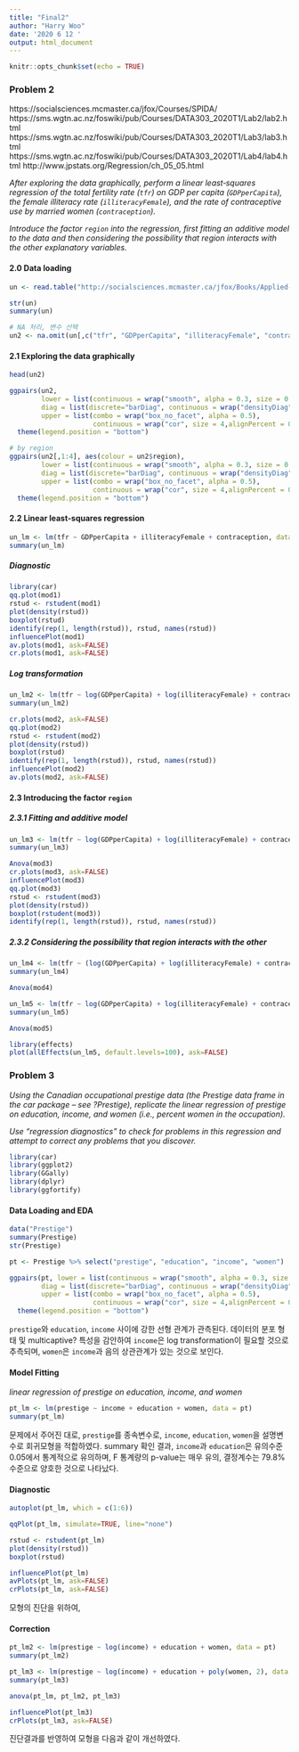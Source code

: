 ```yaml
---
title: "Final2"
author: "Harry Woo"
date: '2020 6 12 '
output: html_document
---
```


```r
knitr::opts_chunk$set(echo = TRUE)
```

### Problem 2

https://socialsciences.mcmaster.ca/jfox/Courses/SPIDA/
https://sms.wgtn.ac.nz/foswiki/pub/Courses/DATA303_2020T1/Lab2/lab2.html
https://sms.wgtn.ac.nz/foswiki/pub/Courses/DATA303_2020T1/Lab3/lab3.html
https://sms.wgtn.ac.nz/foswiki/pub/Courses/DATA303_2020T1/Lab4/lab4.html
http://www.jpstats.org/Regression/ch_05_05.html

_After exploring the data graphically, perform a linear least‐squares regression of the total fertility rate (`tfr`) on GDP per capita (`GDPperCapita`), the female illiteracy rate (`illiteracyFemale`), and the rate of contraceptive use by married women (`contraception`)._

_Introduce the factor `region` into the regression, first fitting an additive model to the data and then considering the possibility that region interacts with the other explanatory variables._

#### 2.0 Data loading

```r

un <- read.table("http://socialsciences.mcmaster.ca/jfox/Books/Applied-Regression-2E/datasets/UnitedNations.txt", header = TRUE)

str(un)
summary(un)

```
```r

# NA 처리, 변수 선택
un2 <- na.omit(un[,c("tfr", "GDPperCapita", "illiteracyFemale", "contraception", "region")]) 

```


#### 2.1 Exploring the data graphically

```r

head(un2)

ggpairs(un2, 
        lower = list(continuous = wrap("smooth", alpha = 0.3, size = 0.1)),
        diag = list(discrete="barDiag", continuous = wrap("densityDiag", alpha = 0.5 )),
        upper = list(combo = wrap("box_no_facet", alpha = 0.5),
                     continuous = wrap("cor", size = 4,alignPercent = 0.8))) +
  theme(legend.position = "bottom")

# by region
ggpairs(un2[,1:4], aes(colour = un2$region),
        lower = list(continuous = wrap("smooth", alpha = 0.3, size = 0.1)),
        diag = list(discrete="barDiag", continuous = wrap("densityDiag", alpha = 0.5 )),
        upper = list(combo = wrap("box_no_facet", alpha = 0.5),
                     continuous = wrap("cor", size = 4,alignPercent = 0.8))) +
  theme(legend.position = "bottom")

```


#### 2.2 Linear least-squares regression

```r

un_lm <- lm(tfr ~ GDPperCapita + illiteracyFemale + contraception, data = un2) 
summary(un_lm) 

```

##### Diagnostic

```r

library(car) 
qq.plot(mod1) 
rstud <- rstudent(mod1) 
plot(density(rstud)) 
boxplot(rstud) 
identify(rep(1, length(rstud)), rstud, names(rstud)) 
influencePlot(mod1) 
av.plots(mod1, ask=FALSE) 
cr.plots(mod1, ask=FALSE) 

```


##### Log transformation

```r

un_lm2 <- lm(tfr ~ log(GDPperCapita) + log(illiteracyFemale) + contraception, data = un2) 
summary(un_lm2) 

cr.plots(mod2, ask=FALSE) 
qq.plot(mod2) 
rstud <- rstudent(mod2) 
plot(density(rstud)) 
boxplot(rstud) 
identify(rep(1, length(rstud)), rstud, names(rstud)) 
influencePlot(mod2) 
av.plots(mod2, ask=FALSE) 

```


#### 2.3 Introducing the factor `region`

##### 2.3.1 Fitting and additive model

```r

un_lm3 <- lm(tfr ~ log(GDPperCapita) + log(illiteracyFemale) + contraception + region, data = un2) 
summary(un_lm3) 

Anova(mod3) 
cr.plots(mod3, ask=FALSE) 
influencePlot(mod3) 
qq.plot(mod3) 
rstud <- rstudent(mod3) 
plot(density(rstud)) 
boxplot(rstudent(mod3)) 
identify(rep(1, length(rstud)), rstud, names(rstud)) 

```

##### 2.3.2 Considering the possibility that region interacts with the other

```r

un_lm4 <- lm(tfr ~ (log(GDPperCapita) + log(illiteracyFemale) + contraception)*region, data = un2) 
summary(un_lm4)

Anova(mod4) 

un_lm5 <- lm(tfr ~ log(GDPperCapita) + log(illiteracyFemale) + contraception*region, data = un2) 
summary(un_lm5)

Anova(mod5) 

library(effects) 
plot(allEffects(un_lm5, default.levels=100), ask=FALSE)


```


### Problem 3

_Using the Canadian occupational prestige data (the Prestige data frame in the car package – see ?Prestige), replicate the linear regression of prestige on education, income, and women (i.e., percent women in the occupation)._

_Use “regression diagnostics” to check for problems in this regression and attempt to correct any problems that you discover._

```r

library(car)
library(ggplot2)
library(GGally)
library(dplyr)
library(ggfortify)

```


#### Data Loading and EDA

```r

data("Prestige")
summary(Prestige)
str(Prestige)

pt <- Prestige %>% select("prestige", "education", "income", "women") 

ggpairs(pt, lower = list(continuous = wrap("smooth", alpha = 0.3, size = 0.1)),
        diag = list(discrete="barDiag", continuous = wrap("densityDiag", alpha = 0.5 )),
        upper = list(combo = wrap("box_no_facet", alpha = 0.5),
                     continuous = wrap("cor", size = 4,alignPercent = 0.8))) +
  theme(legend.position = "bottom")

```


`prestige`와 `education`, `income` 사이에 강한 선형 관계가 관측된다.
데이터의 분포 형태 및 multicaptive? 특성을 감안하여 `income`은 log transformation이 필요할 것으로 추측되며,
`women`은 `income`과 음의 상관관계가 있는 것으로 보인다.


#### Model Fitting

_linear regression of prestige on education, income, and women_

```r

pt_lm <- lm(prestige ~ income + education + women, data = pt) 
summary(pt_lm)

```

문제에서 주어진 대로, `prestige`를 종속변수로, `income`, `education`, `women`을 설명변수로 회귀모형을 적합하였다. summary 확인 결과, `income`과 `education`은 유의수준 0.05에서 통계적으로 유의하며, F 통계량의 p-value는 매우 유의, 결정계수는 79.8% 수준으로 양호한 것으로 나타났다.


#### Diagnostic

```r

autoplot(pt_lm, which = c(1:6))

qqPlot(pt_lm, simulate=TRUE, line="none") 

rstud <- rstudent(pt_lm) 
plot(density(rstud)) 
boxplot(rstud) 

influencePlot(pt_lm) 
avPlots(pt_lm, ask=FALSE)
crPlots(pt_lm, ask=FALSE) 

```

모형의 진단을 위하여,




#### Correction

```r

pt_lm2 <- lm(prestige ~ log(income) + education + women, data = pt) 
summary(pt_lm2) 

pt_lm3 <- lm(prestige ~ log(income) + education + poly(women, 2), data = pt) 
summary(pt_lm3) 

anova(pt_lm, pt_lm2, pt_lm3) 

influencePlot(pt_lm3) 
crPlots(pt_lm3, ask=FALSE) 

```


진단결과를 반영하여 모형을 다음과 같이 개선하였다. 